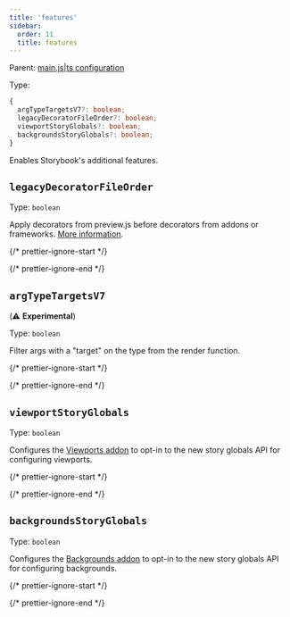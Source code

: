 ```yaml
---
title: 'features'
sidebar:
  order: 11
  title: features
---
```


Parent: [main.js|ts configuration](./main-config.mdx)

Type:

```ts
{
  argTypeTargetsV7?: boolean;
  legacyDecoratorFileOrder?: boolean;
  viewportStoryGlobals?: boolean;
  backgroundsStoryGlobals?: boolean;
}
```

Enables Storybook's additional features.

## `legacyDecoratorFileOrder`

Type: `boolean`

Apply decorators from preview.js before decorators from addons or frameworks. [More information](https://github.com/storybookjs/storybook/blob/next/MIGRATION.md#changed-decorator-order-between-previewjs-and-addonsframeworks).

{/* prettier-ignore-start */}

<CodeSnippets path="main-config-features-legacy-decorator-file-order.md" />

{/* prettier-ignore-end */}

## `argTypeTargetsV7`

(⚠️ **Experimental**)

Type: `boolean`

Filter args with a "target" on the type from the render function.

{/* prettier-ignore-start */}

<CodeSnippets path="main-config-features-arg-type-targets-v7.md" />

{/* prettier-ignore-end */}

## `viewportStoryGlobals`

Type: `boolean`

Configures the [Viewports addon](../../essentials/backgrounds.mdx) to opt-in to the new story globals API for configuring viewports.

{/* prettier-ignore-start */}

<CodeSnippets path="main-config-features-viewport-story-globals.md" />

{/* prettier-ignore-end */}

## `backgroundsStoryGlobals`

Type: `boolean`

Configures the [Backgrounds addon](../../essentials/backgrounds.mdx) to opt-in to the new story globals API for configuring backgrounds.

{/* prettier-ignore-start */}

<CodeSnippets path="main-config-features-backgrounds-story-globals.md" />

{/* prettier-ignore-end */}
